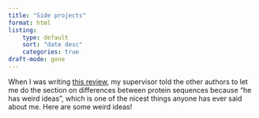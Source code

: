```yaml
---
title: "Side projects"
format: html
listing:
    type: default
    sort: "date desc"
    categories: true
draft-mode: gone
---
```


When I was writing [this review](../papers/ABCG%20review.qmd), my supervisor told the other authors to let me do the section on differences between protein sequences because "he has weird ideas", which is one of the nicest things anyone has ever said about me. Here are some weird ideas!
